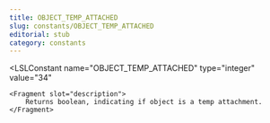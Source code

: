 ```yaml
---
title: OBJECT_TEMP_ATTACHED
slug: constants/OBJECT_TEMP_ATTACHED
editorial: stub
category: constants
---
```


<LSLConstant
	name="OBJECT_TEMP_ATTACHED"
	type="integer"
	value="34"
>
	<Fragment slot="description">
		Returns boolean, indicating if object is a temp attachment.
	</Fragment>
</LSLConstant>
